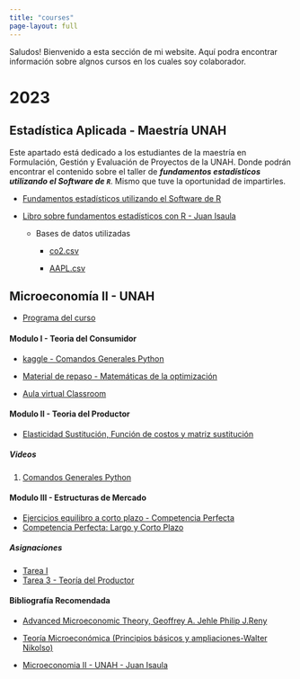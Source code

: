 ---
title: "courses"
page-layout: full
---

Saludos! Bienvenido a esta sección de mi website. Aquí podra encontrar información sobre algnos cursos en los cuales soy colaborador.

<h1>2023</h1>

<h2>Estadística Aplicada - Maestría UNAH</h2>

Este apartado está dedicado a los estudiantes de la maestría en Formulación, Gestión y Evaluación de Proyectos de la UNAH. Donde podrán encontrar el contenido sobre el taller de ***fundamentos estadísticos utilizando el Software de `R`***. Mismo que tuve la oportunidad de impartirles.

-   [Fundamentos estadísticos utilizando el Software de R](https://rpubs.com/Juan-Isaula/1065080)

-   [Libro sobre fundamentos estadísticos con R - Juan Isaula](https://j-isaula.github.io/Fudamentos_estadisticos_con_R/)

    -   Bases de datos utilizadas

        -   [co2.csv](https://drive.google.com/file/d/1WkpTw2l98euLOg8tzatGynkom1CvzGxb/view?usp=sharing)

        -   [AAPL.csv](https://drive.google.com/file/d/1QA2Mr2AFJLj6rli6-Lt_vAdd6N-KtmYU/view?usp=sharing)

<h2>Microeconomía II - UNAH</h2>

-   [Programa del curso](https://rpubs.com/Juan-Isaula/1044986)

<h4>Modulo I - Teoria del Consumidor</h4>

-   [kaggle - Comandos Generales Python](https://www.kaggle.com/code/juanisaula/comandos-generales-python)

-   [Material de repaso - Matemáticas de la optimización](https://j-isaula.github.io/micreoeconomics/)

-   [Aula virtual Classroom](https://classroom.google.com/c/NTU0MTk3NDM2MzEw?cjc=kxeyk6r)

<h4>Modulo II - Teoria del Productor</h4>

-   [Elasticidad Sustitución, Función de costos y matriz sustitución](https://rpubs.com/Juan-Isaula/1057243)

<h5>Videos</h5>

1.  [Comandos Generales Python](https://youtu.be/tEAe82p6mAc)

<h4>Modulo III - Estructuras de Mercado</h4>

-   [Ejercicios equilibro a corto plazo - Competencia Perfecta](https://www.kaggle.com/code/juanisaula/microeconom-a-competencia-perfecta)
-   [Competencia Perfecta: Largo y Corto Plazo](https://youtu.be/6d4HtvQE6hs)

<h5>Asignaciones</h5>

-   [Tarea I](https://drive.google.com/file/d/1tUYGfeYfEuzw5lQnxp4PurJmtz9PYCR8/view?usp=sharing)
-   [Tarea 3 - Teoría del Productor](https://rpubs.com/Juan-Isaula/1058573)

<h4>Bibliografía Recomendada</h4>

-   [Advanced Microeconomic Theory, Geoffrey A. Jehle Philip J.Reny](https://zalamsyah.staff.unja.ac.id/wp-content/uploads/sites/286/2019/11/1-Advanced-Microeconomic-Theory-3rd-Ed.-JEHLE-RENY.pdf)

-   [Teoría Microeconómica (Principios básicos y ampliaciones-Walter Nikolso)](https://elvisjgblog.files.wordpress.com/2019/04/teorc3ada-microeconc3b3mica-9c2b0-edicic3b3n-walter-nicholson.pdf)

-   [Microeconomia II - UNAH - Juan Isaula](https://j-isaula.github.io/1619/documentos.html)
